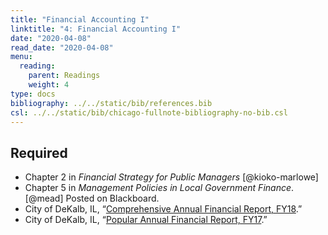 ```yaml
---
title: "Financial Accounting I"
linktitle: "4: Financial Accounting I"
date: "2020-04-08"
read_date: "2020-04-08"
menu:
  reading:
    parent: Readings
    weight: 4
type: docs
bibliography: ../../static/bib/references.bib
csl: ../../static/bib/chicago-fullnote-bibliography-no-bib.csl
---
```


## Required

- <i class="fas fa-book"></i> Chapter 2 in *Financial Strategy for Public Managers* [@kioko-marlowe]
- <i class="fas fa-book"></i> Chapter 5 in *Management Policies in Local Government Finance*. [@mead] Posted on Blackboard.
- <i class="far fa-file-pdf"></i> City of DeKalb, IL, "[Comprehensive Annual Financial Report, FY18](https://www.cityofdekalb.com/DocumentCenter/View/9569/FY18-Comprehensive-Annual-Financial-Report)."
- <i class="far fa-file-pdf"></i> City of DeKalb, IL, "[Popular Annual Financial Report, FY17](https://www.cityofdekalb.com/DocumentCenter/View/7729/FY17-Popular-Annual-Financial-Report).</a>"
